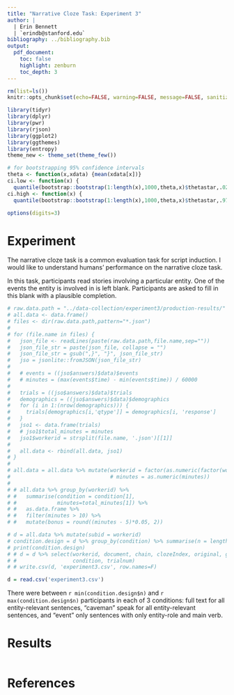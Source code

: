 ```yaml
---
title: "Narrative Cloze Task: Experiment 3"
author: |
  | Erin Bennett
  | `erindb@stanford.edu`
bibliography: ../bibliography.bib
output:
  pdf_document:
    toc: false
    highlight: zenburn
    toc_depth: 3
---
```


```r
rm(list=ls())
knitr::opts_chunk$set(echo=FALSE, warning=FALSE, message=FALSE, sanitiz =TRUE, fig.width=5, fig.height=3)
```

```r
library(tidyr)
library(dplyr)
library(pwr)
library(rjson)
library(ggplot2)
library(ggthemes)
library(entropy)
theme_new <- theme_set(theme_few())

# for bootstrapping 95% confidence intervals
theta <- function(x,xdata) {mean(xdata[x])}
ci.low <- function(x) {
  quantile(bootstrap::bootstrap(1:length(x),1000,theta,x)$thetastar,.025)}
ci.high <- function(x) {
  quantile(bootstrap::bootstrap(1:length(x),1000,theta,x)$thetastar,.975)}

options(digits=3)
```

# Experiment

The narrative cloze task is a common evaluation task for script induction. I would like to understand humans' performance on the narrative cloze task.

In this task, participants read stories involving a particular entity. One of the events the entity is involved in is left blank. Participants are asked to fill in this blank with a plausible completion.

```r
# raw.data.path = "../data-collection/experiment3/production-results/"
# all.data <- data.frame()
# files <- dir(raw.data.path,pattern="*.json")
# 
# for (file.name in files) {
#   json_file <- readLines(paste(raw.data.path,file.name,sep=""))
#   json_file_str = paste(json_file, collapse = "")
#   json_file_str = gsub(",}", "}", json_file_str)
#   jso = jsonlite::fromJSON(json_file_str)
#   
#   # events = ((jso$answers)$data)$events
#   # minutes = (max(events$time) - min(events$time)) / 60000
#   
#   trials = ((jso$answers)$data)$trials
#   demographics = ((jso$answers)$data)$demographics
#   for (i in 1:(nrow(demographics))) {
#     trials[demographics[i,'qtype']] = demographics[i, 'response']
#   }
#   jso1 <- data.frame(trials)
#   # jso1$total_minutes = minutes
#   jso1$workerid = strsplit(file.name, '.json')[[1]]
# 
#   all.data <- rbind(all.data, jso1)
# }
# 
# all.data = all.data %>% mutate(workerid = factor(as.numeric(factor(workerid))))
#                                # minutes = as.numeric(minutes))
# 
# # all.data %>% group_by(workerid) %>%
# #   summarise(condition = condition[1],
# #             minutes=total_minutes[1]) %>%
# #   as.data.frame %>%
# #   filter(minutes > 10) %>%
# #   mutate(bonus = round((minutes - 5)*0.05, 2))


```

<!--
## Demographics and attention checks


Comments:

```r
print(unique(all.data$comments))
```

Participants thought the study was about:


```r
print(unique(all.data$studyQuestionGuess))
```


Average completion time was `r round(mean(completion.time$minutes))` minutes.


```r
attention.checks = all.data %>% group_by(workerid) %>% summarise(attention.check = response[chain=='attention']=='apples') %>% as.data.frame
good.Ss = attention.checks$workerid[attention.checks$attention.check]
```

`r length(unique(all.data$workerid)) - length(good.Ss)` participants were excluded for failing an attention check.

-->

```r
# d = all.data %>% mutate(subid = workerid)
# condition.design = d %>% group_by(condition) %>% summarise(n = length(unique(subid)))
# print(condition.design)
# # d = d %>% select(workerid, document, chain, clozeIndex, original, gloss, response,
# #                  condition, trialnum)
# # write.csv(d, 'experiment3.csv', row.names=F)
```

```r
d = read.csv('experiment3.csv')
```

There were between `r min(condition.design$n)` and `r max(condition.design$n)` participants in each of 3 conditions: full text for all entity-relevant sentences, "caveman" speak for all entity-relevant sentences, and "event" only sentences with only entity-role and main verb.

# Results

```r
```

# References